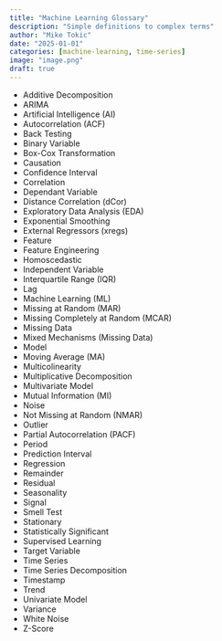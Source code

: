 ```yaml
---
title: "Machine Learning Glossary"
description: "Simple definitions to complex terms"
author: "Mike Tokic"
date: "2025-01-01"
categories: [machine-learning, time-series]
image: "image.png"
draft: true
---
```


- Additive Decomposition
- ARIMA
- Artificial Intelligence (AI)
- Autocorrelation (ACF)
- Back Testing
- Binary Variable
- Box-Cox Transformation
- Causation
- Confidence Interval
- Correlation
- Dependant Variable
- Distance Correlation (dCor)
- Exploratory Data Analysis (EDA)
- Exponential Smoothing
- External Regressors (xregs)
- Feature
- Feature Engineering
- Homoscedastic
- Independent Variable
- Interquartile Range (IQR)
- Lag
- Machine Learning (ML)
- Missing at Random (MAR)
- Missing Completely at Random (MCAR)
- Missing Data
- Mixed Mechanisms (Missing Data)
- Model
- Moving Average (MA)
- Multicolinearity
- Multiplicative Decomposition
- Multivariate Model
- Mutual Information (MI)
- Noise
- Not Missing at Random (NMAR)
- Outlier
- Partial Autocorrelation (PACF)
- Period
- Prediction Interval
- Regression
- Remainder
- Residual
- Seasonality
- Signal
- Smell Test
- Stationary
- Statistically Significant
- Supervised Learning
- Target Variable
- Time Series
- Time Series Decomposition
- Timestamp
- Trend
- Univariate Model
- Variance
- White Noise
- Z-Score